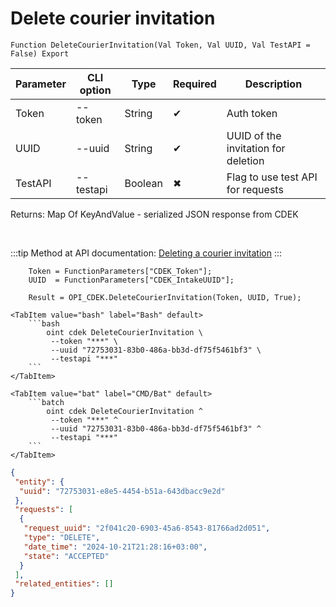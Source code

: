 ﻿---
sidebar_position: 4
description: Delete courier invitation and other functions to work with CDEK in the Open Integration Package, a free open-source integration library for 1C:Enterprise 8, OneScript and CLI
keywords: [1C, 1С, 1С:Enterprise, 1С:Enterprise 8.3, API, Integration, Services, Exchange, OneScript, CLI, CDEK]
---


# Delete courier invitation




`Function DeleteCourierInvitation(Val Token, Val UUID, Val TestAPI = False) Export`

  | Parameter | CLI option | Type | Required | Description |
  |-|-|-|-|-|
  | Token | --token | String | &#x2714; | Auth token |
  | UUID | --uuid | String | &#x2714; | UUID of the invitation for deletion |
  | TestAPI | --testapi | Boolean | &#x2716; | Flag to use test API for requests |

  
  Returns:  Map Of KeyAndValue - serialized JSON response from CDEK

<br/>

:::tip
Method at API documentation: [Deleting a courier invitation](https://api-docs.cdek.ru/33828880.html)
:::
<br/>



```bsl title="1C:Enterprise/OneScript code example"
    Token = FunctionParameters["CDEK_Token"];
    UUID  = FunctionParameters["CDEK_IntakeUUID"];

    Result = OPI_CDEK.DeleteCourierInvitation(Token, UUID, True);
```
 

 <Tabs>
  
    <TabItem value="bash" label="Bash" default>
        ```bash
            oint cdek DeleteCourierInvitation \
             --token "***" \
             --uuid "72753031-83b0-486a-bb3d-df75f5461bf3" \
             --testapi "***"
        ```
    </TabItem>
  
    <TabItem value="bat" label="CMD/Bat" default>
        ```batch
            oint cdek DeleteCourierInvitation ^
             --token "***" ^
             --uuid "72753031-83b0-486a-bb3d-df75f5461bf3" ^
             --testapi "***"
        ```
    </TabItem>
</Tabs>


```json title="Result"
{
 "entity": {
  "uuid": "72753031-e8e5-4454-b51a-643dbacc9e2d"
 },
 "requests": [
  {
   "request_uuid": "2f041c20-6903-45a6-8543-81766ad2d051",
   "type": "DELETE",
   "date_time": "2024-10-21T21:28:16+03:00",
   "state": "ACCEPTED"
  }
 ],
 "related_entities": []
}
```
